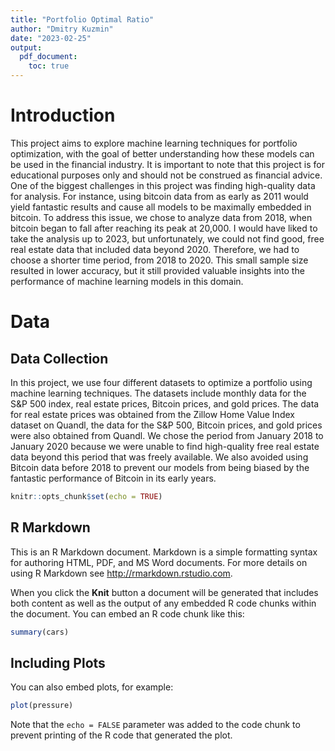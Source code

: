 ```yaml
---
title: "Portfolio Optimal Ratio"
author: "Dmitry Kuzmin"
date: "2023-02-25"
output:
  pdf_document:
    toc: true
---
```


# Introduction
This project aims to explore machine learning techniques for portfolio optimization, with the goal of better understanding how these models can be used in the financial industry. 
It is important to note that this project is for educational purposes only and should not be construed as financial advice.
One of the biggest challenges in this project was finding high-quality data for analysis. For instance, using bitcoin data from as early as 2011 would yield fantastic results
and cause all models to be maximally embedded in bitcoin. To address this issue, we chose to analyze data from 2018, when bitcoin began to fall after reaching its peak at 20,000.
I would have liked to take the analysis up to 2023, but unfortunately, we could not find good, free real estate data that included data beyond 2020.
Therefore, we had to choose a shorter time period, from 2018 to 2020. This small sample size resulted in lower accuracy,
but it still provided valuable insights into the performance of machine learning models in this domain.

# Data

## Data Collection
In this project, we use four different datasets to optimize a portfolio using machine learning techniques. 
The datasets include monthly data for the S&P 500 index, real estate prices, Bitcoin prices, and gold prices. 
The data for real estate prices was obtained from the Zillow Home Value Index dataset on Quandl, the data for the S&P 500, 
Bitcoin prices, and gold prices were also obtained from Quandl.
We chose the period from January 2018 to January 2020 because we were unable to find high-quality free real estate data beyond this period that was freely available. 
We also avoided using Bitcoin data before 2018 to prevent our models from being biased by the fantastic performance of Bitcoin in its early years.

```r
knitr::opts_chunk$set(echo = TRUE)
```

## R Markdown

This is an R Markdown document. Markdown is a simple formatting syntax for authoring HTML, PDF, and MS Word documents. For more details on using R Markdown see <http://rmarkdown.rstudio.com>.

When you click the **Knit** button a document will be generated that includes both content as well as the output of any embedded R code chunks within the document. You can embed an R code chunk like this:

```r
summary(cars)
```

## Including Plots

You can also embed plots, for example:

```r
plot(pressure)
```

Note that the `echo = FALSE` parameter was added to the code chunk to prevent printing of the R code that generated the plot.
